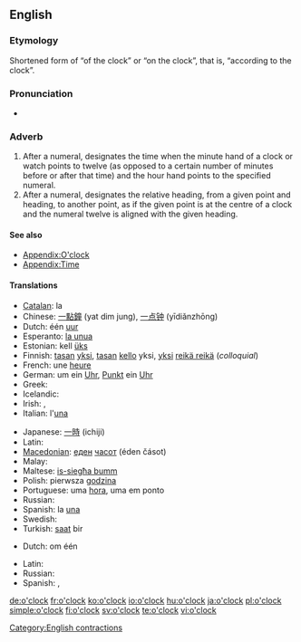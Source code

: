 ==English==

===Etymology===
Shortened form of “of the clock” or “on the clock”, that is, “according to the clock”.

===Pronunciation===
* {{audio|en-us-o'clock.ogg|Audio (US)}}

===Adverb===
{{en-adv|pos=[[o']][[clock]]|-}}

# After a numeral, designates the time when the minute hand of a clock or watch points to twelve (as opposed to a certain number of minutes before or after that time) and the hour hand points to the specified numeral.
# After a numeral, designates the relative heading, from a given point and heading, to another point, as if the given point is at the centre of a clock and the numeral twelve is aligned with the given heading.

====See also====
* [[Appendix:O'clock]]
* [[Appendix:Time]]

====Translations====
{{trans-top|indication of time ''The translations below are of "one o’clock"''}}
* [[Catalan]]: la {{t-|ca|una|f}}
* Chinese: [[一點鐘]] (yat dim jung), [[一点钟]] (yīdiǎnzhōng)
* Dutch: één [[uur]]
* Esperanto: [[la unua]]
* Estonian: kell [[üks]]
* Finnish: [[tasan]] [[yksi]], [[tasan]] [[kello]] yksi, [[yksi]] [[reikä reikä]] (''colloquial'')
* French: une [[heure]]
* German: um ein [[Uhr]], [[Punkt]] ein [[Uhr]]
* Greek: {{t|el|μία η ώρα|f|tr=mía i óra}}
* Icelandic: {{t-|is|klukkan}}
* Irish: {{t+|ga|a|xs=Irish}} {{t+|ga|aon|alt=haon|xs=Irish}} {{t-|ga|a chlog|xs=Irish}}, {{t|ga|a haon a chlog|xs=Irish}}
* Italian: l'[[una#Italian|una]]
{{trans-mid}}
* Japanese: [[一]][[時]] (ichiji)
* Latin: {{t|la|prima hora}}
* [[Macedonian]]: [[еден]] [[часот]] (éden čásot)
* Malay: {{t|ms|pukul satu|xs=Malay}}
* Maltese: [[is-siegħa bumm]]
* Polish: pierwsza [[godzina]]
* Portuguese: uma [[hora]], uma em ponto
* Russian: {{t+|ru|час|čas}}
* Spanish: la [[una#Spanish|una]]
* Swedish: {{t+|sv|klockan}} {{t+|sv|ett}}
* Turkish: [[saat]] bir
{{trans-bottom}}

{{trans-top|''The translations below are of "at one o’clock"''}}
* Dutch: om één {{t+|nl|uur}}
{{trans-mid}}
* Latin: {{t|la|primae horae}}
* Russian: {{t|ru|в час|v čas}}
* Spanish: {{t|es|a la una|f}},  {{t|es|a la una en punto|f}}
{{trans-bottom}}

[[Category:English contractions]]

[[de:o'clock]]
[[fr:o'clock]]
[[ko:o'clock]]
[[io:o'clock]]
[[hu:o'clock]]
[[ja:o'clock]]
[[pl:o'clock]]
[[simple:o'clock]]
[[fi:o'clock]]
[[sv:o'clock]]
[[te:o'clock]]
[[vi:o'clock]]